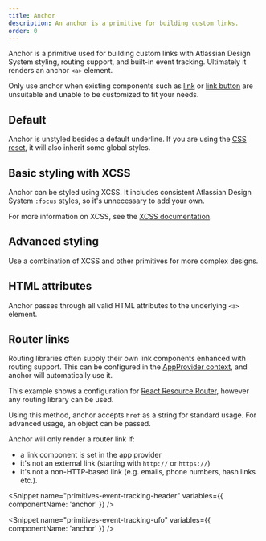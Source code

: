 ```yaml
---
title: Anchor
description: An anchor is a primitive for building custom links.
order: 0
---
```




<CodeDocsHeader
  name="@atlaskit/primitives"
  repository="https://bitbucket.org/atlassian/atlassian-frontend-mirror"
  directoryName="primitives"
/>

Anchor is a primitive used for building custom links with Atlassian Design System styling, routing support, and built-in event tracking. Ultimately it renders an anchor `<a>` element.

Only use anchor when existing components such as [link](/components/link/examples) or [link button](/components/button/link-button/examples) are unsuitable and unable to be customized to fit your needs.

## Default

Anchor is unstyled besides a default underline. If you are using the [CSS reset](/components/css-reset/examples), it will also inherit some global styles.

<Example Component={AnchorDefault} packageName="@atlaskit/primitives/anchor" />

## Basic styling with XCSS

Anchor can be styled using XCSS. It includes consistent Atlassian Design System `:focus` styles, so it's unnecessary to add your own.

For more information on XCSS, see the [XCSS documentation](/components/primitives/xcss).

<Example Component={AnchorBasic} packageName="@atlaskit/primitives/anchor" />

## Advanced styling

Use a combination of XCSS and other primitives for more complex designs.

<Example Component={AnchorStyled} packageName="@atlaskit/primitives/anchor" />

## HTML attributes

Anchor passes through all valid HTML attributes to the underlying `<a>` element.

<Example
  Component={AnchorHtmlAttributes}
  packageName="@atlaskit/primitives/anchor"
/>

## Router links

Routing libraries often supply their own link components enhanced with routing support. This can be configured in the [AppProvider context](/components/app-provider/examples#router-links), and anchor will automatically use it.

This example shows a configuration for [React Resource Router](https://github.com/atlassian-labs/react-resource-router), however any routing library can be used.

Using this method, anchor accepts `href` as a string for standard usage. For advanced usage, an object can be passed.

Anchor will only render a router link if:

- a link component is set in the app provider
- it's not an external link (starting with `http://` or `https://`)
- it's not a non-HTTP-based link (e.g. emails, phone numbers, hash links etc.).

<Example
  Component={AnchorRouterLinkConfiguration}
  packageName="@atlaskit/primitives/anchor"
  appearance="source-only"
/>

<Snippet
  name="primitives-event-tracking-header"
  variables={{ componentName: 'anchor' }}
/>

<Example
  Component={AnchorAnalytics}
  packageName="@atlaskit/primitives/anchor"
/>

<Snippet name="primitives-event-tracking-gasv3" />

<Example
  Component={AnchorAnalyticsGASv3}
  packageName="@atlaskit/primitives/anchor"
/>

<Snippet
  name="primitives-event-tracking-ufo"
  variables={{ componentName: 'anchor' }}
/>

<Example
  Component={AnchorPressTracing}
  packageName="@atlaskit/primitives/anchor"
/>
